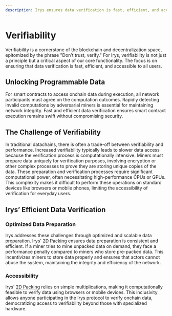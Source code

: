 ```yaml
---
description: Irys ensures data verification is fast, efficient, and accessible. Optimized data preparation with 2D Packing allows verification on standard devices, maintaining network integrity.
---
```



# Verifiability

Verifiability is a cornerstone of the blockchain and decentralization space, epitomized by the phrase "Don’t trust, verify." For Irys, verifiability is not just a principle but a critical aspect of our core functionality. The focus is on ensuring that data verification is fast, efficient, and accessible to all users.

## Unlocking Programmable Data

For smart contracts to access onchain data during execution, all network participants must agree on the computation outcomes. Rapidly detecting invalid computations by adversarial miners is essential for maintaining network integrity. Fast and efficient data verification ensures smart contract execution remains swift without compromising security.

<div className="w-full flex justify-center">
	<div className="w-1/2">
		<SimpleRiveViewer
			src="/diagrams/architecture/irys-docs-verifiability.riv"
			width={1920}
			height={1080}
			stateMachine="Verifiability"
		/>
	</div>
</div>

## The Challenge of Verifiability

In traditional datachains, there is often a trade-off between verifiability and performance. Increased verifiability typically leads to slower data access because the verification process is computationally intensive. Miners must prepare data uniquely for verification purposes, involving encryption or other complex processes to prove they are storing unique copies of the data. These preparation and verification processes require significant computational power, often necessitating high-performance CPUs or GPUs. This complexity makes it difficult to perform these operations on standard devices like browsers or mobile phones, limiting the accessibility of verification for everyday users.

## Irys’ Efficient Data Verification

### Optimized Data Preparation

Irys addresses these challenges through optimized and scalable data preparation. Irys' [2D Packing](/architecture/2d-packing) ensures data preparation is consistent and efficient. If a miner tries to mine unpacked data on demand, they face a performance penalty compared to miners who store pre-packed data. This incentivizes miners to store data properly and ensures that actors cannot abuse the system, maintaining the integrity and efficiency of the network.

### Accessibility

Irys' [2D Packing](/architecture/2d-packing) relies on simple multiplications, making it computationally feasible to verify data using browsers or mobile devices. This inclusivity allows anyone participating in the Irys protocol to verify onchain data, democratizing access to verifiability beyond those with specialized hardware.
